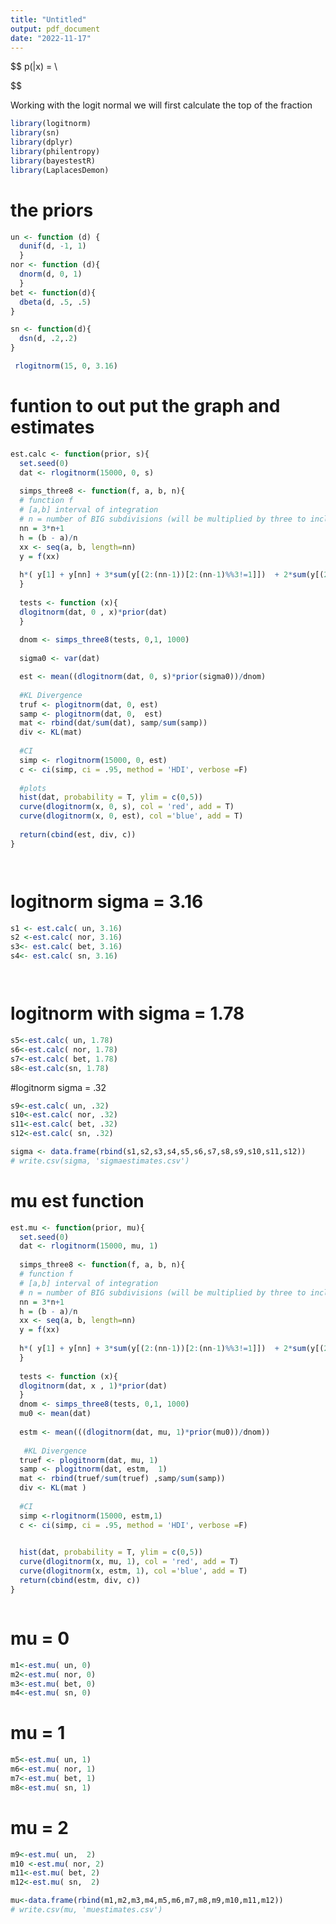 ```yaml
---
title: "Untitled"
output: pdf_document
date: "2022-11-17"
---
```


$$
p(\sigma|x) = \frac{p(\sigma)p(x|\sigma)}{\int p(\sigma)p(x|\sigma)}\\

$$

Working with the logit normal we will first calculate the top of the fraction 
```r
library(logitnorm)
library(sn)
library(dplyr)
library(philentropy)
library(bayestestR)
library(LaplacesDemon)
```

# the priors 
```r
un <- function (d) {
  dunif(d, -1, 1)
  }
nor <- function (d){
  dnorm(d, 0, 1)
  }
bet <- function(d){
  dbeta(d, .5, .5)
}

sn <- function(d){
  dsn(d, .2,.2)
}

 rlogitnorm(15, 0, 3.16)
```

# funtion to out put the graph and estimates
```r
est.calc <- function(prior, s){
  set.seed(0)
  dat <- rlogitnorm(15000, 0, s) 
  
  simps_three8 <- function(f, a, b, n){
  # function f
  # [a,b] interval of integration
  # n = number of BIG subdivisions (will be multiplied by three to include middle ones)
  nn = 3*n+1
  h = (b - a)/n
  xx <- seq(a, b, length=nn)
  y = f(xx)
  
  h*( y[1] + y[nn] + 3*sum(y[(2:(nn-1))[2:(nn-1)%%3!=1]])  + 2*sum(y[(2:(nn-1))[2:(nn-1)%%3==1]]) )/8
  }
  
  tests <- function (x){
  dlogitnorm(dat, 0 , x)*prior(dat)
  } 
  
  dnom <- simps_three8(tests, 0,1, 1000) 
  
  sigma0 <- var(dat)

  est <- mean((dlogitnorm(dat, 0, s)*prior(sigma0))/dnom)
  
  #KL Divergence
  truf <- plogitnorm(dat, 0, est)
  samp <- plogitnorm(dat, 0,  est)
  mat <- rbind(dat/sum(dat), samp/sum(samp))
  div <- KL(mat)
  
  #CI
  simp <- rlogitnorm(15000, 0, est)
  c <- ci(simp, ci = .95, method = 'HDI', verbose =F)
  
  #plots
  hist(dat, probability = T, ylim = c(0,5))
  curve(dlogitnorm(x, 0, s), col = 'red', add = T)
  curve(dlogitnorm(x, 0, est), col ='blue', add = T)
  
  return(cbind(est, div, c))
}




```

# logitnorm sigma = 3.16
```r
s1 <- est.calc( un, 3.16)
s2 <-est.calc( nor, 3.16)
s3<- est.calc( bet, 3.16)
s4<- est.calc( sn, 3.16)




```

# logitnorm with sigma = 1.78
```r
s5<-est.calc( un, 1.78)
s6<-est.calc( nor, 1.78)
s7<-est.calc( bet, 1.78)
s8<-est.calc(sn, 1.78)
```

#logitnorm sigma = .32
```r
s9<-est.calc( un, .32)
s10<-est.calc( nor, .32)
s11<-est.calc( bet, .32)
s12<-est.calc( sn, .32)
```

```r
sigma <- data.frame(rbind(s1,s2,s3,s4,s5,s6,s7,s8,s9,s10,s11,s12))
# write.csv(sigma, 'sigmaestimates.csv')
```


# mu est function 
```r
est.mu <- function(prior, mu){
  set.seed(0)
  dat <- rlogitnorm(15000, mu, 1) 
  
  simps_three8 <- function(f, a, b, n){
  # function f
  # [a,b] interval of integration
  # n = number of BIG subdivisions (will be multiplied by three to include middle ones)
  nn = 3*n+1
  h = (b - a)/n
  xx <- seq(a, b, length=nn)
  y = f(xx)
  
  h*( y[1] + y[nn] + 3*sum(y[(2:(nn-1))[2:(nn-1)%%3!=1]])  + 2*sum(y[(2:(nn-1))[2:(nn-1)%%3==1]]) )/8
  }
  
  tests <- function (x){
  dlogitnorm(dat, x , 1)*prior(dat)
  } 
  dnom <- simps_three8(tests, 0,1, 1000) 
  mu0 <- mean(dat)
  
  estm <- mean(((dlogitnorm(dat, mu, 1)*prior(mu0))/dnom))
  
   #KL Divergence
  truef <- plogitnorm(dat, mu, 1)
  samp <- plogitnorm(dat, estm,  1)
  mat <- rbind(truef/sum(truef) ,samp/sum(samp))
  div <- KL(mat )
  
  #CI
  simp <-rlogitnorm(15000, estm,1)
  c <- ci(simp, ci = .95, method = 'HDI', verbose =F)
  

  hist(dat, probability = T, ylim = c(0,5))
  curve(dlogitnorm(x, mu, 1), col = 'red', add = T)
  curve(dlogitnorm(x, estm, 1), col ='blue', add = T)
  return(cbind(estm, div, c))
}



```

# mu = 0
```r
m1<-est.mu( un, 0)
m2<-est.mu( nor, 0)
m3<-est.mu( bet, 0)
m4<-est.mu( sn, 0)

```

# mu = 1
```r
m5<-est.mu( un, 1)
m6<-est.mu( nor, 1)
m7<-est.mu( bet, 1)
m8<-est.mu( sn, 1)
```

# mu = 2
```r
m9<-est.mu( un,  2)
m10 <-est.mu( nor, 2)
m11<-est.mu( bet, 2)
m12<-est.mu( sn,  2)
```


```r
mu<-data.frame(rbind(m1,m2,m3,m4,m5,m6,m7,m8,m9,m10,m11,m12))
# write.csv(mu, 'muestimates.csv')
```


```r
```


```r
```


```r
```


```r
```


```r
```

